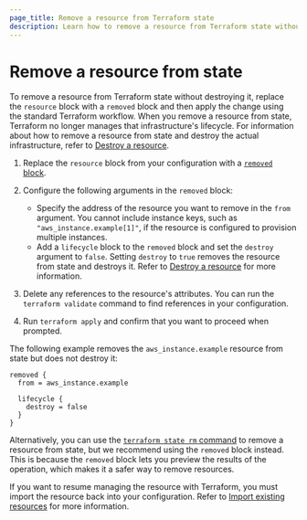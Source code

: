 ```yaml
---
page_title: Remove a resource from Terraform state
description: Learn how to remove a resource from Terraform state without destroying it. 
---
```


# Remove a resource from state

To remove a resource from Terraform state without destroying it, replace the `resource` block with a `removed` block and then apply the change using the standard Terraform workflow. When you remove a resource from state, Terraform no longer manages that infrastructure's lifecycle. For information about how to remove a resource from state and destroy the actual infrastructure, refer to [Destroy a resource](/terraform/language/resources/destroy).  

1. Replace the `resource` block from your configuration with a [`removed` block](/terraform/language/block/removed). 
1. Configure the following arguments in the `removed` block:

    - Specify the address of the resource you want to remove in the `from` argument. You cannot include instance keys, such as `"aws_instance.example[1]"`, if the resource is configured to provision multiple instances.
    - Add a `lifecycle` block to the `removed` block and set the `destroy` argument to `false`. Setting `destroy` to `true` removes the resource from state and destroys it. Refer to [Destroy a resource](/terraform/language/resources/destroy) for more information. 

1. Delete any references to the resource's attributes. You can run the `terraform validate` command to find references in your configuration.
1. Run `terraform apply` and confirm that you want to proceed when prompted.
 
The following example removes the `aws_instance.example` resource from state but does not destroy it:

```hcl
removed {
  from = aws_instance.example

  lifecycle {
    destroy = false
  }
}
```

Alternatively, you can use the [`terraform state rm` command](/terraform/cli/commands/rm) to remove a resource from state, but we recommend using the `removed` block instead. This is because the `removed` block lets you preview the results of the operation, which makes it a safer way to remove resources. 

If you want to resume managing the resource with Terraform, you must import the resource back into your configuration. Refer to [Import existing resources](/terraform/language/import) for more information.